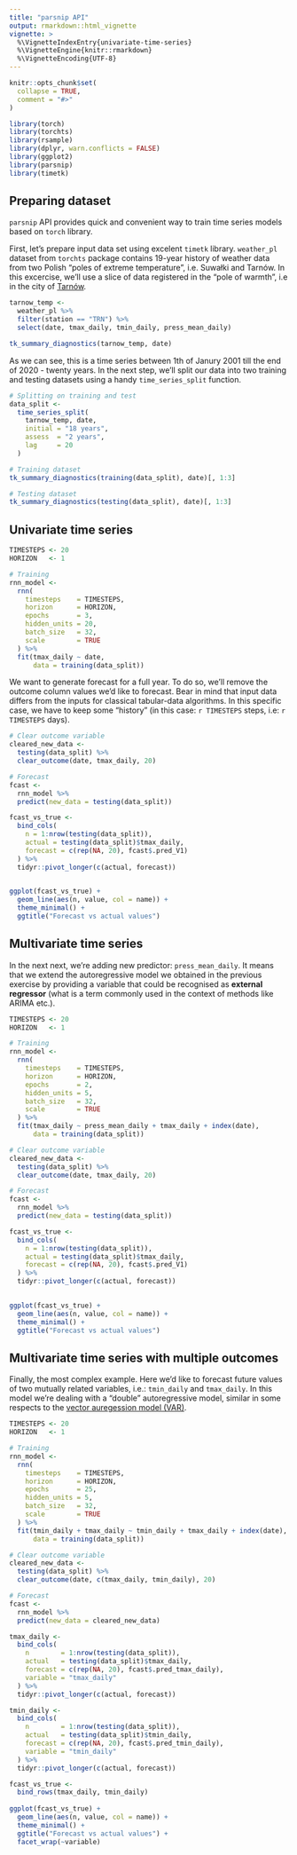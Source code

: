 ```yaml
---
title: "parsnip API"
output: rmarkdown::html_vignette
vignette: >
  %\VignetteIndexEntry{univariate-time-series}
  %\VignetteEngine{knitr::rmarkdown}
  %\VignetteEncoding{UTF-8}
---
```


```r
knitr::opts_chunk$set(
  collapse = TRUE,
  comment = "#>"
)
```

```r
library(torch)
library(torchts)
library(rsample)
library(dplyr, warn.conflicts = FALSE)
library(ggplot2)
library(parsnip)
library(timetk)
```

## Preparing dataset

`parsnip` API provides quick and convenient way to train time series models based on `torch` library.

First, let's prepare input data set using excelent `timetk` library. `weather_pl` dataset from `torchts` package contains 19-year history of weather data from two Polish "poles of extreme temperature", i.e. Suwałki and Tarnów. In this excercise, we'll use a slice of data registered in the "pole of warmth", i.e in the city of [Tarnów](https://en.wikipedia.org/wiki/Tarn%C3%B3w).

```r
tarnow_temp <- 
  weather_pl %>% 
  filter(station == "TRN") %>% 
  select(date, tmax_daily, tmin_daily, press_mean_daily)

tk_summary_diagnostics(tarnow_temp, date)
```

As we can see, this is a time series between 1th of Janury 2001 till the end of 2020 - twenty years.
In the next step, we'll split our data into two training and testing datasets using a handy `time_series_split` function.

```r
# Splitting on training and test
data_split <- 
  time_series_split(
    tarnow_temp, date, 
    initial = "18 years",
    assess  = "2 years", 
    lag     = 20
  )

# Training dataset
tk_summary_diagnostics(training(data_split), date)[, 1:3]

# Testing dataset
tk_summary_diagnostics(testing(data_split), date)[, 1:3]
```
## Univariate time series

```r
TIMESTEPS <- 20
HORIZON   <- 1

# Training 
rnn_model <- 
  rnn(
    timesteps    = TIMESTEPS,
    horizon      = HORIZON,
    epochs       = 3,
    hidden_units = 20,
    batch_size   = 32,
    scale        = TRUE 
  ) %>% 
  fit(tmax_daily ~ date, 
      data = training(data_split))
```

We want to generate forecast for a full year. To do so, we'll remove the outcome column values
we'd like to forecast. Bear in mind that input data differs from the inputs for classical tabular-data algorithms.
In this specific case, we have to keep some "history" (in this case: `r TIMESTEPS` steps, i.e: `r TIMESTEPS` days).

```r
# Clear outcome variable
cleared_new_data <- 
  testing(data_split) %>% 
  clear_outcome(date, tmax_daily, 20)

# Forecast
fcast <-
  rnn_model %>%
  predict(new_data = testing(data_split))

fcast_vs_true <- 
  bind_cols(
    n = 1:nrow(testing(data_split)),
    actual = testing(data_split)$tmax_daily, 
    forecast = c(rep(NA, 20), fcast$.pred_V1)
  ) %>% 
  tidyr::pivot_longer(c(actual, forecast))
  

ggplot(fcast_vs_true) + 
  geom_line(aes(n, value, col = name)) +
  theme_minimal() + 
  ggtitle("Forecast vs actual values")
```


## Multivariate time series

In the next next, we're adding new predictor: `press_mean_daily`. It means that we extend the autoregressive model we obtained in the previous exercise by providing a variable that could be recognised as **external regressor** (what is a term commonly used in the context of methods like ARIMA etc.).

```r
TIMESTEPS <- 20
HORIZON   <- 1

# Training 
rnn_model <- 
  rnn(
    timesteps    = TIMESTEPS,
    horizon      = HORIZON,
    epochs       = 2,
    hidden_units = 5,
    batch_size   = 32,
    scale        = TRUE 
  ) %>% 
  fit(tmax_daily ~ press_mean_daily + tmax_daily + index(date), 
      data = training(data_split))
```
```r
# Clear outcome variable
cleared_new_data <- 
  testing(data_split) %>% 
  clear_outcome(date, tmax_daily, 20)

# Forecast
fcast <-
  rnn_model %>%
  predict(new_data = testing(data_split))

fcast_vs_true <- 
  bind_cols(
    n = 1:nrow(testing(data_split)),
    actual = testing(data_split)$tmax_daily, 
    forecast = c(rep(NA, 20), fcast$.pred_V1)
  ) %>% 
  tidyr::pivot_longer(c(actual, forecast))
  

ggplot(fcast_vs_true) + 
  geom_line(aes(n, value, col = name)) +
  theme_minimal() + 
  ggtitle("Forecast vs actual values")
```


## Multivariate time series with multiple outcomes

Finally, the most complex example. Here we'd like to forecast future values of 
two mutually related variables, i.e.: `tmin_daily` and `tmax_daily`. 
In this model we're dealing with a "double" autoregressive model, similar in some respects to the [vector auregession model (VAR)](https://fable.tidyverts.org/reference/VAR.html).

```r
TIMESTEPS <- 20
HORIZON   <- 1

# Training 
rnn_model <- 
  rnn(
    timesteps    = TIMESTEPS,
    horizon      = HORIZON,
    epochs       = 25,
    hidden_units = 5,
    batch_size   = 32,
    scale        = TRUE 
  ) %>% 
  fit(tmin_daily + tmax_daily ~ tmin_daily + tmax_daily + index(date), 
      data = training(data_split))
```


```r
# Clear outcome variable
cleared_new_data <- 
  testing(data_split) %>% 
  clear_outcome(date, c(tmax_daily, tmin_daily), 20)

# Forecast
fcast <-
  rnn_model %>%
  predict(new_data = cleared_new_data)

tmax_daily <- 
  bind_cols(
    n        = 1:nrow(testing(data_split)),
    actual   = testing(data_split)$tmax_daily, 
    forecast = c(rep(NA, 20), fcast$.pred_tmax_daily),
    variable = "tmax_daily"
  ) %>% 
  tidyr::pivot_longer(c(actual, forecast))

tmin_daily <- 
  bind_cols(
    n        = 1:nrow(testing(data_split)),
    actual   = testing(data_split)$tmin_daily, 
    forecast = c(rep(NA, 20), fcast$.pred_tmin_daily),
    variable = "tmin_daily"
  ) %>% 
  tidyr::pivot_longer(c(actual, forecast))

fcast_vs_true <- 
  bind_rows(tmax_daily, tmin_daily)
  
ggplot(fcast_vs_true) + 
  geom_line(aes(n, value, col = name)) +
  theme_minimal() + 
  ggtitle("Forecast vs actual values") + 
  facet_wrap(~variable)

```


